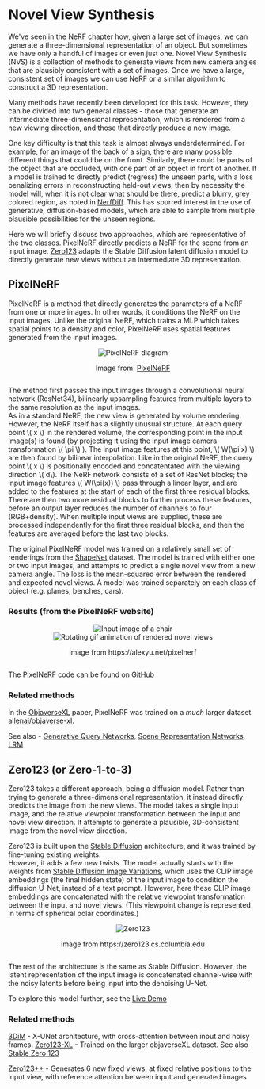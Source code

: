# Novel View Synthesis

We've seen in the NeRF chapter how, given a large set of images, we can generate a three-dimensional representation of an object.
But sometimes we have only a handful of images or even just one.
Novel View Synthesis (NVS) is a collection of methods to generate views from new camera angles that are plausibly consistent with a set of images.
Once we have a large, consistent set of images we can use NeRF or a similar algorithm to construct a 3D representation.

Many methods have recently been developed for this task.
However, they can be divided into two general classes - those that generate an intermediate three-dimensional representation, which is rendered from a new viewing direction, and those that directly produce a new image.

One key difficulty is that this task is almost always underdetermined.
For example, for an image of the back of a sign, there are many possible different things that could be on the front.
Similarly, there could be parts of the object that are occluded, with one part of an object in front of another.
If a model is trained to directly predict (regress) the unseen parts, with a loss penalizing errors in reconstructing held-out views, then by necessity the model will, when it is not clear what should be there, predict a blurry, grey colored region, as noted in [NerfDiff](https://jiataogu.me/nerfdiff/).
This has spurred interest in the use of generative, diffusion-based models, which are able to sample from multiple plausible possibilities for the unseen regions.

Here we will briefly discuss two approaches, which are representative of the two classes.
[PixelNeRF](https://alexyu.net/pixelnerf) directly predicts a NeRF for the scene from an input image.
[Zero123](https://zero123.cs.columbia.edu/) adapts the Stable Diffusion latent diffusion model to directly generate new views without an intermediate 3D representation.


## PixelNeRF

PixelNeRF is a method that directly generates the parameters of a NeRF from one or more images.
In other words, it conditions the NeRF on the input images.
Unlike the original NeRF, which trains a MLP which takes spatial points to a density and color, PixelNeRF uses spatial features generated from the input images.

<div style="display: flex; flex-direction: column; align-items: center;">
  <img src="https://huggingface.co/datasets/hf-vision/course-assets/resolve/main/PixelNeRF_pipeline.png" alt="PixelNeRF diagram" />
  <p>Image from: <a href="https://alexyu.net/pixelnerf">PixelNeRF</a></p>
</div>

The method first passes the input images through a convolutional neural network (ResNet34), bilinearly upsampling features from multiple layers to the same resolution as the input images.  
As in a standard NeRF, the new view is generated by volume rendering. 
However, the NeRF itself has a slightly unusual structure. 
At each query point \\( x \\) in the rendered volume, the corresponding point in the input image(s) is found (by projecting it using the input image camera transformation \\( \pi \\) ). 
The input image features at this point, \\( W(\pi x) \\) are then found by bilinear interpolation.
Like in the original NeRF, the query point \\( x \\) is positionally encoded and concatentated with the viewing direction \\( d\\).
The NeRF network consists of a set of ResNet blocks; the input image features \\( W(\pi(x)) \\) pass through a linear layer, and are added to the features at the start of each of the first three residual blocks.
There are then two more residual blocks to further process these features, before an output layer reduces the number of channels to four (RGB+density).
When multiple input views are supplied, these are processed independently for the first three residual blocks, and then the features are averaged before the last two blocks.

The original PixelNeRF model was trained on a relatively small set of renderings from the [ShapeNet](https://huggingface.co/datasets/ShapeNet/ShapeNetCore) dataset.
The model is trained with either one or two input images, and attempts to predict a single novel view from a new camera angle.
The loss is the mean-squared error between the rendered and expected novel views. 
A model was trained separately on each class of object (e.g. planes, benches, cars).

### Results (from the PixelNeRF website)

<div style="display: flex; flex-direction: column; align-items: center;">
  <img src="https://huggingface.co/datasets/hf-vision/course-assets/resolve/main/PixelNeRF_input.png" alt="Input image of a chair" />
</div>

<div style="display: flex; flex-direction: column; align-items: center;">
  <img src="https://huggingface.co/datasets/hf-vision/course-assets/resolve/main/PixelNeRF_output.gif" alt="Rotating gif animation of rendered novel views" />
  <p>image from https://alexyu.net/pixelnerf</p>
</div>

The PixelNeRF code can be found on [GitHub](https://github.com/sxyu/pixel-nerf)

### Related methods

In the [ObjaverseXL](https://arxiv.org/pdf/2307.05663.pdf) paper, PixelNeRF was trained on a *much* larger dataset [allenai/objaverse-xl](https://huggingface.co/datasets/allenai/objaverse-xl).

See also - [Generative Query Networks](https://deepmind.google/discover/blog/neural-scene-representation-and-rendering/),
[Scene Representation Networks](https://www.vincentsitzmann.com/srns/),
[LRM](https://arxiv.org/pdf/2311.04400.pdf)


## Zero123 (or Zero-1-to-3)

Zero123 takes a different approach, being a diffusion model.
Rather than trying to generate a three-dimensional representation, it instead directly predicts the image from the new views. 
The model takes a single input image, and the relative viewpoint transformation between the input and novel view direction.
It attempts to generate a plausible, 3D-consistent image from the novel view direction.

Zero123 is built upon the [Stable Diffusion](https://arxiv.org/abs/2112.10752) architecture, and it was trained by fine-tuning existing weights.  
However, it adds a few new twists. 
The model actually starts with the weights from [Stable Diffusion Image Variations](https://huggingface.co/spaces/lambdalabs/stable-diffusion-image-variations), which uses the CLIP image embeddings (the final hidden state) of the input image to condition the diffusion U-Net, instead of a text prompt. 
However, here these CLIP image embeddings are concatenated with the relative viewpoint transformation between the input and novel views.
(This viewpoint change is represented in terms of spherical polar coordinates.)

<div style="display: flex; flex-direction: column; align-items: center;">
  <img src="https://huggingface.co/datasets/hf-vision/course-assets/resolve/main/Zero123.png" alt="Zero123" />
  <p>image from https://zero123.cs.columbia.edu</p>
</div>

The rest of the architecture is the same as Stable Diffusion.
However, the latent representation of the input image is concatenated channel-wise with the noisy latents before being input into the denoising U-Net.

To explore this model further, see the [Live Demo](https://huggingface.co/spaces/cvlab/zero123-live)

### Related methods

[3DiM](https://3d-diffusion.github.io/) - X-UNet architecture, with cross-attention between input and noisy frames.
[Zero123-XL](https://arxiv.org/pdf/2311.13617.pdf) - Trained on the larger objaverseXL dataset. See also [Stable Zero 123](https://huggingface.co/stabilityai/stable-zero123)

[Zero123++](https://arxiv.org/abs/2310.15110) - Generates 6 new fixed views, at fixed relative positions to the input view, with reference attention between input and generated images
